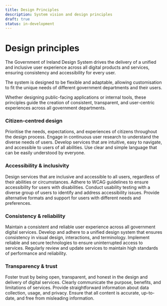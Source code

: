 ```yaml
---
title: Design Principles
description: System vision and design principles
draft: true
status: in-development
---
```


# Design principles

The Government of Ireland Design System drives the delivery of a unified and inclusive user experience across all digital products and services, ensuring consistency and accessibility for every user.

The system is designed to be flexible and adaptable, allowing customisation to fit the unique needs of different government departments and their users.

Whether designing public-facing applications or internal tools, these principles guide the creation of consistent, transparent, and user-centric experiences across all government departments.

### Citizen-centred design

Prioritise the needs, expectations, and experiences of citizens throughout the design process.
Engage in continuous user research to understand the diverse needs of users.
Develop services that are intuitive, easy to navigate, and accessible to users of all abilities.
Use clear and simple language that can be easily understood by everyone.

### Accessibility & inclusivity

Design services that are inclusive and accessible to all users, regardless of their abilities or circumstances.
Adhere to WCAG guidelines to ensure accessibility for users with disabilities.
Conduct usability testing with a diverse group of users to identify and address accessibility issues.
Provide alternative formats and support for users with different needs and preferences.

### Consistency & reliability

Maintain a consistent and reliable user experience across all government digital services.
Develop and adhere to a unified design system that ensures consistency in visual design, interactions, and terminology.
Implement reliable and secure technologies to ensure uninterrupted access to services.
Regularly review and update services to maintain high standards of performance and reliability.

### Transparency & trust

Foster trust by being open, transparent, and honest in the design and delivery of digital services.
Clearly communicate the purpose, benefits, and limitations of services.
Provide straightforward information about data collection, usage, and privacy.
Ensure that all content is accurate, up-to-date, and free from misleading information.
